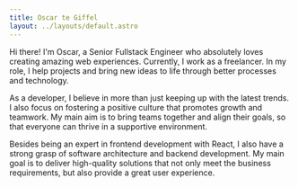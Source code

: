 ```yaml
---
title: Oscar te Giffel
layout: ../layouts/default.astro
---
```


Hi there! I'm Oscar, a Senior Fullstack Engineer who absolutely loves creating amazing web experiences. Currently, I work as a freelancer. In my role, I help projects and bring new ideas to life through better processes and technology.

As a developer, I believe in more than just keeping up with the latest trends. I also focus on fostering a positive culture that promotes growth and teamwork. My main aim is to bring teams together and align their goals, so that everyone can thrive in a supportive environment.

Besides being an expert in frontend development with React, I also have a strong grasp of software architecture and backend development. My main goal is to deliver high-quality solutions that not only meet the business requirements, but also provide a great user experience.
